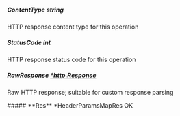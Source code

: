 
##### **ContentType** string
HTTP response content type for this operation

##### **StatusCode** int
HTTP response status code for this operation

##### **RawResponse** [*http.Response](https://pkg.go.dev/net/http#Response)
Raw HTTP response; suitable for custom response parsing

<Collapsible>
    ##### **Res** *HeaderParamsMapRes
    OK
    <Collapsible.Break/>
    <HeaderParamsMapRes/>
</Collapsible>

